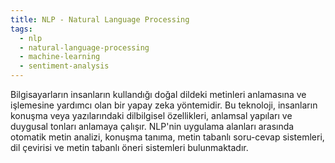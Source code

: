 ```yaml
---
title: NLP - Natural Language Processing
tags:
  - nlp
  - natural-language-processing
  - machine-learning
  - sentiment-analysis
---
```


Bilgisayarların insanların kullandığı doğal dildeki metinleri anlamasına ve işlemesine yardımcı olan bir yapay zeka yöntemidir. Bu teknoloji, insanların konuşma veya yazılarındaki dilbilgisel özellikleri, anlamsal yapıları ve duygusal tonları anlamaya çalışır. NLP'nin uygulama alanları arasında otomatik metin analizi, konuşma tanıma, metin tabanlı soru-cevap sistemleri, dil çevirisi ve metin tabanlı öneri sistemleri bulunmaktadır.
